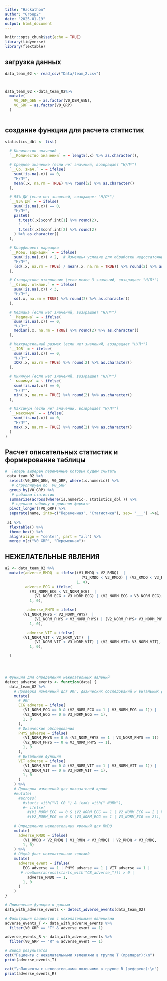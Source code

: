 ```yaml
---
title: "Hackathon"
author: "Group2"
date: "2025-01-19"
output: html_document
---
```


```r
knitr::opts_chunk$set(echo = TRUE)
library(tidyverse)
library(flextable)
```

## загрузка данных

```r
data_team_02 <- read_csv("Data/team_2.csv")



data_team_02 <-data_team_02%>% 
  mutate(
    V0_DEM_GEN = as.factor(V0_DEM_GEN),
    V0_GRP = as.factor(V0_GRP)
  )
 
```

## создание функции для расчета статистик

```r
statistics_dbl <- list(
  
  # Количество значений
  `__Количество значений` = ~ length(.x) %>% as.character(),

  # Среднее значение (если нет значений, возвращает "Н/П*")
  `__Ср. знач.` = ~ ifelse(
    sum(!is.na(.x)) == 0,
    "Н/П*",
    mean(.x, na.rm = TRUE) %>% round(2) %>% as.character()
  ),

  # 95% ДИ (если нет значений, возвращает "Н/П*")
  `__95% ДИ` = ~ ifelse(
    sum(!is.na(.x)) == 0,
    "Н/П*",
    paste0(
      t.test(.x)$conf.int[1] %>% round(2),
      "   ",
      t.test(.x)$conf.int[2] %>% round(2)
    ) %>% as.character()
  ),

  # Коэффициент вариации 
  `__Коэф. вариации` = ~ ifelse(
    sum(!is.na(.x)) < 2,  # Изменено условие для обработки недостаточных значений
    "Н/П*",
    (sd(.x, na.rm = TRUE) / mean(.x, na.rm = TRUE)) %>% round(2) %>% as.character()
  ),

  # Стандартное отклонение (если менее 3 значений, возвращает "Н/П*")
  `__Станд. отклон.` = ~ ifelse(
    sum(!is.na(.x)) < 3,
    "Н/П*",
    sd(.x, na.rm = TRUE) %>% round(2) %>% as.character()
  ),

  # Медиана (если нет значений, возвращает "Н/П*")
  `__Медиана` = ~ ifelse(
    sum(!is.na(.x)) == 0,
    "Н/П*",
    median(.x, na.rm = TRUE) %>% round(2) %>% as.character()
  ),

  # Межквартильный размах (если нет значений, возвращает "Н/П*")
  `__IQR` = ~ ifelse( 
    sum(!is.na(.x)) == 0,
    "Н/П*",
    IQR(.x, na.rm = TRUE) %>% round(2) %>% as.character()
  ),

  # Минимум (если нет значений, возвращает "Н/П*")
  `__минимум` = ~ ifelse(
    sum(!is.na(.x)) == 0,
    "Н/П*",
    min(.x, na.rm = TRUE) %>% round(2) %>% as.character()
  ),

  # Максимум (если нет значений, возвращает "Н/П*")
  `__максимум` = ~ ifelse(
    sum(!is.na(.x)) == 0,
    "Н/П*",
    max(.x, na.rm = TRUE) %>% round(2) %>% as.character()
  )
)
```


## Расчет описательных статистик и формирование таблицы

```r
#  Теперь выберем переменные которые будем считать 
 data_team_02 %>%
  select(V0_DEM_GEN, V0_GRP, where(is.numeric)) %>%
   # сгруппируем по  V0_GRP
  group_by(V0_GRP) %>% 
   # добавим статистик
  summarize(across(where(is.numeric), statistics_dbl )) %>% 
   # сделаем таблицу в длинном формате 
  pivot_longer(!V0_GRP) %>% 
  separate(name, into=c("Переменная", "Статистика"), sep= "___") ->a1
 
 a1 %>%
  flextable() %>% 
  theme_box() %>% 
  align(align = "center", part = "all") %>% 
  merge_v(c("V0_GRP", "Переменная"))  


```



## НЕЖЕЛАТЕЛЬНЫЕ ЯВЛЕНИЯ

```r
a2 <- data_team_02 %>%
  mutate(adverse_RMDQ  = ifelse((V1_RMDQ < V2_RMDQ)  |
                                  (V1_RMDQ < V3_RMDQ) | (V2_RMDQ < V3_RMDQ) ,
                                1, 0),
         adverse_ECG = ifelse(
           (V1_NORM_ECG < V2_NORM_ECG)  |
             (V1_NORM_ECG < V3_NORM_ECG) | (V2_NORM_ECG < V3_NORM_ECG),
           1, 0),

          adverse_PHYS = ifelse(
        (V1_NORM_PHYS < V2_NORM_PHYS)  |
             (V1_NORM_PHYS < V3_NORM_PHYS) | (V2_NORM_PHYS< V3_NORM_PHYS),
           1, 0),

          adverse_VIT = ifelse(
        (V1_NORM_VIT < V2_NORM_VIT)  |
             (V1_NORM_VIT < V3_NORM_VIT) | (V2_NORM_VIT< V3_NORM_VIT),
           1, 0),

  )




# Функция для определения нежелательных явлений
detect_adverse_events <- function(data) {
  data_team_02 %>%
    # Проверка изменений для ЭКГ, физических обследований и витальных функций
    mutate(
      # ЭКГ
      ECG_adverse = ifelse(
        (V1_NORM_ECG == 0 & (V2_NORM_ECG == 1 | V3_NORM_ECG == 1)) |
        (V2_NORM_ECG == 0 & V3_NORM_ECG == 1),
        1, 0
      ),
      # Физические обследования
      PHYS_adverse = ifelse(
        (V1_NORM_PHYS == 0 & (V2_NORM_PHYS == 1 | V3_NORM_PHYS == 1)) |
        (V2_NORM_PHYS == 0 & V3_NORM_PHYS == 1),
        1, 0
      ),
      # Витальные функции
      VIT_adverse = ifelse(
        (V1_NORM_VIT == 0 & (V2_NORM_VIT == 1 | V3_NORM_VIT == 1)) |
        (V2_NORM_VIT == 0 & V3_NORM_VIT == 1),
        1, 0
      )
    ) %>%
    # Проверка изменений для показателей крови
    #mutate(
      #across(
        #starts_with("V1_CB_") & !ends_with("_NORM"),
        #~ ifelse(
          #(V1_NORM_ECG == 0 & (V2_NORM_ECG == 1 | V2_NORM_ECG == 2 | V3_NORM_ECG == 1 | V3_NORM_ECG == 2)) |
          #(V2_NORM_ECG == 0 & (V3_NORM_ECG == 1 | V3_NORM_ECG == 2)), 1, 0),.names = "CB_adverse_{col}")) %>%
    
    # Определение нежелательных явлений для RMDQ
    mutate(
      adverse_RMDQ = ifelse(
        (V1_RMDQ < V2_RMDQ | V1_RMDQ < V3_RMDQ) | V2_RMDQ < V3_RMDQ,
        1, 0)
    ) %>%
    # Общий флаг нежелательных явлений
    mutate(
      adverse_event = ifelse(
        ECG_adverse == 1 | PHYS_adverse == 1 | VIT_adverse == 1 | 
       # rowSums(across(starts_with("CB_adverse_"))) > 0 | 
          adverse_RMDQ == 1,
        1, 0
      )
    )
}

# Применение функции к данным
data_with_adverse_events <- detect_adverse_events(data_team_02)

# Фильтрация пациентов с нежелательными явлениями
adverse_events_T <- data_with_adverse_events %>%
  filter(V0_GRP == "T" & adverse_event == 1)

adverse_events_R <- data_with_adverse_events %>%
  filter(V0_GRP == "R" & adverse_event == 1)

# Вывод результатов
cat("Пациенты с нежелательными явлениями в группе T (препарат):\n")
print(adverse_events_T)

cat("\nПациенты с нежелательными явлениями в группе R (референс):\n")
print(adverse_events_R)
```







